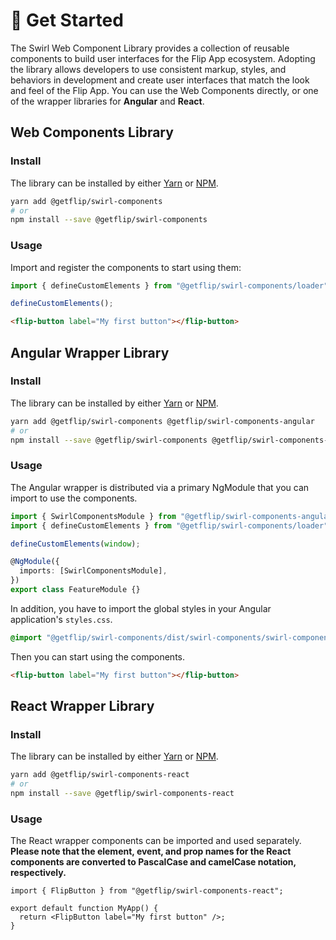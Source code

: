 
<Meta title="Usage/Get Started" />

# 🚀 Get Started

The Swirl Web Component Library provides a collection of reusable components to
build user interfaces for the Flip App ecosystem. Adopting the library allows
developers to use consistent markup, styles, and behaviors in development and
create user interfaces that match the look and feel of the Flip App. You can use
the Web Components directly, or one of the wrapper libraries for **Angular** and
**React**.

## Web Components Library

### Install

The library can be installed by either [Yarn](https://classic.yarnpkg.com/) or
[NPM](https://npmjs.com/).

```bash
yarn add @getflip/swirl-components
# or
npm install --save @getflip/swirl-components
```

### Usage

Import and register the components to start using them:

```javascript
import { defineCustomElements } from "@getflip/swirl-components/loader";

defineCustomElements();
```

```html
<flip-button label="My first button"></flip-button>
```

## Angular Wrapper Library

### Install

The library can be installed by either [Yarn](https://classic.yarnpkg.com/) or
[NPM](https://npmjs.com/).

```bash
yarn add @getflip/swirl-components @getflip/swirl-components-angular
# or
npm install --save @getflip/swirl-components @getflip/swirl-components-angular
```

### Usage

The Angular wrapper is distributed via a primary NgModule that you can import to
use the components.

```typescript
import { SwirlComponentsModule } from "@getflip/swirl-components-angular";
import { defineCustomElements } from "@getflip/swirl-components/loader";

defineCustomElements(window);

@NgModule({
  imports: [SwirlComponentsModule],
})
export class FeatureModule {}
```

In addition, you have to import the global styles in your Angular application's
`styles.css`.

```css
@import "@getflip/swirl-components/dist/swirl-components/swirl-components.css";
```

Then you can start using the components.

```html
<flip-button label="My first button"></flip-button>
```

## React Wrapper Library

### Install

The library can be installed by either [Yarn](https://classic.yarnpkg.com/) or
[NPM](https://npmjs.com/).

```bash
yarn add @getflip/swirl-components-react
# or
npm install --save @getflip/swirl-components-react
```

### Usage

The React wrapper components can be imported and used separately. **Please note
that the element, event, and prop names for the React components are converted
to PascalCase and camelCase notation, respectively.**

```tsx
import { FlipButton } from "@getflip/swirl-components-react";

export default function MyApp() {
  return <FlipButton label="My first button" />;
}
```
